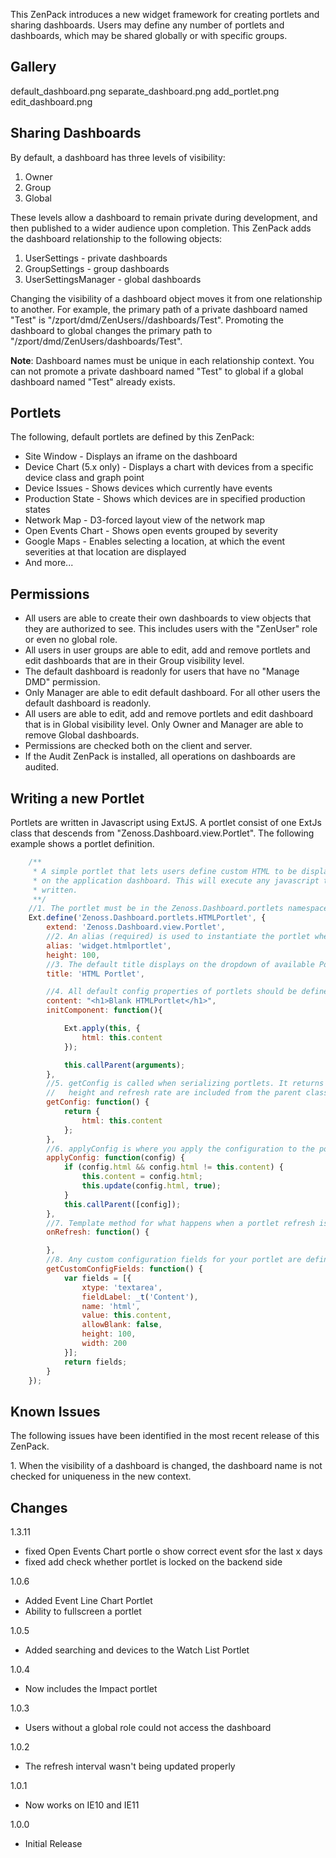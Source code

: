 This ZenPack introduces a new widget framework for creating portlets and sharing dashboards. Users may define any number of portlets and dashboards, which may be shared globally or with specific groups.
== Gallery ==
<gallery widths=250px heights=127px>
default_dashboard.png
separate_dashboard.png
add_portlet.png
edit_dashboard.png
</gallery>

== Sharing Dashboards  ==
By default, a dashboard has three levels of visibility:
# Owner
# Group
# Global
These levels allow a dashboard to remain private during development, and
then published to a wider audience upon completion. This ZenPack adds the dashboard relationship to the following objects:
# UserSettings - private dashboards
# GroupSettings - group dashboards
# UserSettingsManager - global dashboards


Changing the visibility of a dashboard object moves it from one relationship to another.
For example, the primary path of a private dashboard named "Test" is "/zport/dmd/ZenUsers/<USERID>/dashboards/Test".
Promoting the dashboard to global changes the primary path to "/zport/dmd/ZenUsers/dashboards/Test".


'''Note''': Dashboard names must be unique in each relationship context.
You can not promote a private dashboard named "Test" to global if
a global dashboard named "Test" already exists.

== Portlets ==
The following, default portlets are defined by this ZenPack:
* Site Window - Displays an iframe on the dashboard
* Device Chart (5.x only) - Displays a chart with devices from a specific device class and graph point
* Device Issues - Shows devices which currently have events
* Production State - Shows which devices are in specified production states
* Network Map - D3-forced layout view of the network map
* Open Events Chart - Shows open events grouped by severity
* Google Maps - Enables selecting a location, at which the event severities at that location are displayed
* And more...

== Permissions ==
* All users are able to create their own dashboards to view objects that they are authorized to see. This includes users with the "ZenUser" role or even no global role.
* All users in user groups are able to edit, add and remove portlets and edit dashboards that are in their Group visibility level.
* The default dashboard is readonly for users that have no "Manage DMD" permission.
* Only Manager are able to edit default dashboard. For all other users the default dashboard is readonly.
* All users are able to edit, add and remove portlets and edit dashboard that is in Global visibility level. Only Owner and Manager are able to remove Global dashboards.
* Permissions are checked both on the client and server.
* If the Audit ZenPack is installed, all operations on dashboards are audited.

== Writing a new Portlet ==

Portlets are written in Javascript using ExtJS. A portlet consist of one ExtJs class that descends from "Zenoss.Dashboard.view.Portlet". The following example shows a portlet definition.

<syntaxhighlight lang="javascript">
    /**
     * A simple portlet that lets users define custom HTML to be displayed
     * on the application dashboard. This will execute any javascript that is
     * written.
     **/
    //1. The portlet must be in the Zenoss.Dashboard.portlets namespace, in which everything is assumed to be a portlet.
    Ext.define('Zenoss.Dashboard.portlets.HTMLPortlet', {
        extend: 'Zenoss.Dashboard.view.Portlet',
        //2. An alias (required) is used to instantiate the portlet when the dashboard is rendered
        alias: 'widget.htmlportlet',
        height: 100,
        //3. The default title displays on the dropdown of available Portlets
        title: 'HTML Portlet',

        //4. All default config properties of portlets should be defined on the class
        content: "<h1>Blank HTMLPortlet</h1>",
        initComponent: function(){

            Ext.apply(this, {
                html: this.content
            });

            this.callParent(arguments);
        },
        //5. getConfig is called when serializing portlets. It returns the options that are saved on the portlet.
        //   height and refresh rate are included from the parent class
        getConfig: function() {
            return {
                html: this.content
            };
        },
        //6. applyConfig is where you apply the configuration to the portlet. This can include updating stores and content.
        applyConfig: function(config) {
            if (config.html && config.html != this.content) {
                this.content = config.html;
                this.update(config.html, true);
            }
            this.callParent([config]);
        },
        //7. Template method for what happens when a portlet refresh is requested.
        onRefresh: function() {

        },
        //8. Any custom configuration fields for your portlet are defined here. The caller expects an array in return.
        getCustomConfigFields: function() {
            var fields = [{
                xtype: 'textarea',
                fieldLabel: _t('Content'),
                name: 'html',
                value: this.content,
                allowBlank: false,
                height: 100,
                width: 200
            }];
            return fields;
        }
    });
</syntaxhighlight>

== Known Issues ==


The following issues have been identified in the most recent release of this ZenPack.


1. When the visibility of a dashboard is changed, the dashboard name is not checked for uniqueness in the new context.




== Changes ==
;1.3.11
* fixed Open Events Chart portle o show correct event sfor the last x days
* fixed add check whether portlet is locked on the backend side
;1.0.6
* Added Event Line Chart Portlet
* Ability to fullscreen a portlet
;1.0.5
* Added searching and devices to the Watch List Portlet
;1.0.4
* Now includes the Impact portlet
;1.0.3
* Users without a global role could not access the dashboard
;1.0.2
* The refresh interval wasn't being updated properly
;1.0.1
* Now works on IE10 and IE11
;1.0.0
* Initial Release
